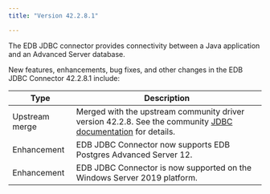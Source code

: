 ```yaml
---
title: "Version 42.2.8.1"

---
```


The EDB JDBC connector provides connectivity between a Java application and an Advanced Server database.

New features, enhancements, bug fixes, and other changes in the EDB JDBC Connector 42.2.8.1 include:

| Type           | Description                                                                     |
| -------------- | ------------------------------------------------------------------------------- |
| Upstream merge | Merged with the upstream community driver version 42.2.8. See the community [JDBC documentation](https://jdbc.postgresql.org/changelogs/2019-09-13-42.2.8-release/) for details. |
| Enhancement    | EDB JDBC Connector now supports EDB Postgres Advanced Server 12.                |
| Enhancement    | EDB JDBC Connector is now supported on the Windows Server 2019 platform.        |

